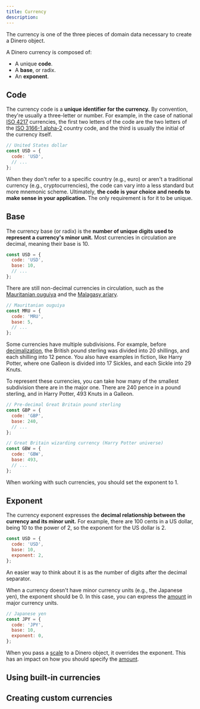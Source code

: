 ```yaml
---
title: Currency
description:
---
```


The currency is one of the three pieces of domain data necessary to create a Dinero object.

A Dinero currency is composed of:

- A unique **code**.
- A **base**, or radix.
- An **exponent**.

## Code

The currency code is a **unique identifier for the currency.** By convention, they're usually a three-letter or number. For example, in the case of national [ISO 4217](https://en.wikipedia.org/wiki/ISO_4217) currencies, the first two letters of the code are the two letters of the [ISO 3166-1 alpha-2](https://en.wikipedia.org/wiki/ISO_3166-1_alpha-2) country code, and the third is usually the initial of the currency itself.

```js
// United States dollar
const USD = {
  code: 'USD',
  // ...
};
```

When they don't refer to a specific country (e.g., euro) or aren't a traditional currency (e.g., cryptocurrencies), the code can vary into a less standard but more mnemonic scheme. Ultimately, **the code is your choice and needs to make sense in your application.** The only requirement is for it to be unique.

## Base

The currency base (or radix) is the **number of unique digits used to represent a currency's minor unit.** Most currencies in circulation are decimal, meaning their base is 10.

```js
const USD = {
  code: 'USD',
  base: 10,
  // ...
};
```

There are still non-decimal currencies in circulation, such as the [Mauritanian ouguiya](https://en.wikipedia.org/wiki/Mauritanian_ouguiya) and the [Malagasy ariary](https://en.wikipedia.org/wiki/Malagasy_ariary).

```js
// Mauritanian ouguiya
const MRU = {
  code: 'MRU',
  base: 5,
  // ...
};
```

Some currencies have multiple subdivisions. For example, before [decimalization](https://en.wikipedia.org/wiki/Decimalisation), the British pound sterling was divided into 20 shillings, and each shilling into 12 pence. You also have examples in fiction, like Harry Potter, where one Galleon is divided into 17 Sickles, and each Sickle into 29 Knuts.

To represent these currencies, you can take how many of the smallest subdivision there are in the major one. There are 240 pence in a pound sterling, and in Harry Potter, 493 Knuts in a Galleon.

```js
// Pre-decimal Great Britain pound sterling
const GBP = {
  code: 'GBP',
  base: 240,
  // ...
};

// Great Britain wizarding currency (Harry Potter universe)
const GBW = {
  code: 'GBW',
  base: 493,
  // ...
};
```

When working with such currencies, you should set the exponent to 1.

## Exponent

The currency exponent expresses the **decimal relationship between the currency and its minor unit.** For example, there are 100 cents in a US dollar, being 10 to the power of 2, so the exponent for the US dollar is 2.

```js
const USD = {
  code: 'USD',
  base: 10,
  exponent: 2,
};
```

An easier way to think about it is as the number of digits after the decimal separator.

When a currency doesn't have minor currency units (e.g., the Japanese yen), the exponent should be 0. In this case, you can express the [amount](https://www.notion.so/Amount-b0e80b5e0d2e4ec696cd8a3e5040cec7) in major currency units.

```js
// Japanese yen
const JPY = {
  code: 'JPY',
  base: 10,
  exponent: 0,
};
```

When you pass a [scale](https://www.notion.so/Scale-6f2036a6d4784ce0b81672509681be7e) to a Dinero object, it overrides the exponent. This has an impact on how you should specify the [amount](https://www.notion.so/Amount-b0e80b5e0d2e4ec696cd8a3e5040cec7).

## Using built-in currencies

## Creating custom currencies
